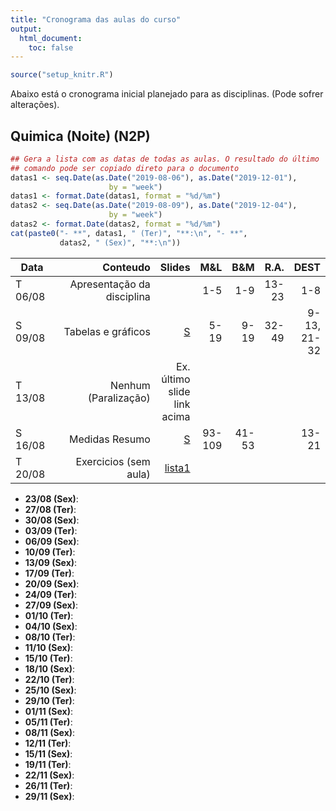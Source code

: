 ```yaml
---
title: "Cronograma das aulas do curso"
output:
  html_document:
    toc: false
---
```


```r
source("setup_knitr.R")
```

Abaixo está o cronograma inicial planejado para as disciplinas. (Pode
sofrer alterações).

<!-- ## Escolha a aba de sua turma {.tabset}
-->

## Quimica (Noite) (N2P)

```r
## Gera a lista com as datas de todas as aulas. O resultado do último
## comando pode ser copiado direto para o documento
datas1 <- seq.Date(as.Date("2019-08-06"), as.Date("2019-12-01"),
                      by = "week")
datas1 <- format.Date(datas1, format = "%d/%m")
datas2 <- seq.Date(as.Date("2019-08-09"), as.Date("2019-12-04"),
                      by = "week")
datas2 <- format.Date(datas2, format = "%d/%m")
cat(paste0("- **", datas1, " (Ter)", "**:\n", "- **",
           datas2, " (Sex)", "**:\n"))
```

| Data    | Conteudo                   | Slides | M&L | B&M | R.A.| DEST|
----------|---------------------------:|-------:|----:|----:|----:|----:|
| T 06/08 | Apresentação da disciplina |        | 1-5 | 1-9 |13-23|  1-8|
| S 09/08 | Tabelas e gráficos |[S](http://cursos.leg.ufpr.br/estbas-slides/slides/01_Analise_Exploratoria.pdf) | 5-19 | 9-19 | 32-49 | 9-13, 21-32 |
| T 13/08 | Nenhum (Paralização) | Ex. último slide link acima |||||
| S 16/08 | Medidas Resumo   |[S](http://cursos.leg.ufpr.br/estbas-slides/slides/04_Medidas_Resumo.pdf) | 93-109 | 41-53 | | 13-21|
| T 20/08 | Exercicios (sem aula)      | [lista1](misc/lista1.pdf) |||||

- **23/08 (Sex)**: 
 - **27/08 (Ter)**:
- **30/08 (Sex)**:
 - **03/09 (Ter)**:
- **06/09 (Sex)**:
 - **10/09 (Ter)**:
- **13/09 (Sex)**:
 - **17/09 (Ter)**:
- **20/09 (Sex)**:
 - **24/09 (Ter)**:
- **27/09 (Sex)**:
 - **01/10 (Ter)**:
- **04/10 (Sex)**:
 - **08/10 (Ter)**:
- **11/10 (Sex)**:
 - **15/10 (Ter)**:
- **18/10 (Sex)**:
 - **22/10 (Ter)**:
- **25/10 (Sex)**:
 - **29/10 (Ter)**:
- **01/11 (Sex)**:
 - **05/11 (Ter)**:
- **08/11 (Sex)**:
 - **12/11 (Ter)**:
- **15/11 (Sex)**:
 - **19/11 (Ter)**:
- **22/11 (Sex)**:
 - **26/11 (Ter)**:
- **29/11 (Sex)**:


